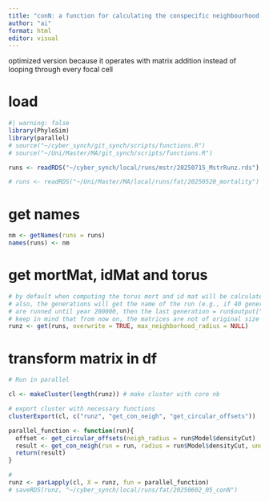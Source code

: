 ```yaml
---
title: "conN: a function for calculating the conspecific neighbourhood density"
author: "ai"
format: html
editor: visual
---
```


optimized version because it operates with matrix addition instead of looping through every focal cell

# load

```r
#| warning: false
library(PhyloSim)
library(parallel)
# source("~/cyber_synch/git_synch/scripts/functions.R")
# source("~/Uni/Master/MA/git_synch/scripts/functions.R")
```

```r
runs <- readRDS("~/cyber_synch/local/runs/mstr/20250715_MstrRunz.rds")

# runs <- readRDS("~/Uni/Master/MA/local/runs/fat/20250520_mortality")
```

# get names

```r
nm <- getNames(runs = runs)
names(runs) <- nm
```

# get mortMat, idMat and torus

```r
# by default when computing the torus mort and id mat will be calculated
# also, the generations will get the name of the run (e.g., if 40 generations
# are runned until year 200000, then the last generation = run$output["200000"]
# keep in mind that from now on, the matrices are not of original size any longer
runz <- get(runs, overwrite = TRUE, max_neighborhood_radius = NULL)
```

# transform matrix in df

```r

# Run in parallel

cl <- makeCluster(length(runz)) # make cluster with core nb

# export cluster with necessary functions
clusterExport(cl, c("runz", "get_con_neigh", "get_circular_offsets"))

parallel_function <- function(run){
  offset <- get_circular_offsets(neigh_radius = run$Model$densityCut)
  result <- get_con_neigh(run = run, radius = run$Model$densityCut, undo_torus = TRUE)
  return(result)
}

#
runz <- parLapply(cl, X = runz, fun = parallel_function)
# saveRDS(runz, "~/cyber_synch/local/runs/fat/20250602_05_conN")
```

